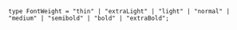 ```
type FontWeight = "thin" | "extraLight" | "light" | "normal" | "medium" | "semibold" | "bold" | "extraBold";
```